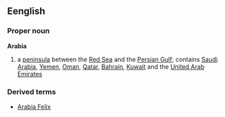 ==Eenglish==
===Proper noun===
'''Arabia'''
{{Wikipedia}}
# a [[peninsula]] between the [[Red Sea]] and the [[Persian Gulf]]; contains [[Saudi Arabia]], [[Yemen]], [[Oman]], [[Qatar]], [[Bahrain]], [[Kuwait]] and the [[United Arab Emirates]]
===Derived terms===
*[[Arabia Felix]]